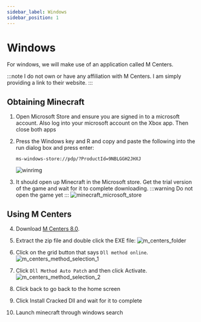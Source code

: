 ```yaml
---
sidebar_label: Windows
sidebar_position: 1
---
```

# Windows

For windows, we will make use of an application called M Centers. 

:::note
I do not own or have any affiliation with M Centers. I am simply providing a link to their website.
:::

## Obtaining Minecraft


1. Open Microsoft Store and ensure you are signed in to a microsoft account. Also log into your microsoft account on the Xbox app. Then close both apps

2.  Press the Windows key and R and copy and paste the following into the run dialog box and press enter: 
    ```
    ms-windows-store://pdp/?ProductId=9NBLGGH2JHXJ
    ```
    ![winrimg](./img/win_r_type.png)

3. It should open up Minecraft in the Microsoft store. Get the trial version of the game and wait for it to complete downloading.
    :::warning
    Do not open the game yet
    :::
    ![minecraft_microsoft_store](./img/minecraft_microsoft_store.png)

## Using M Centers

4. Download [M Centers 8.0](https://mcenters.net/Downloads/M-Centers-8th-Edition/).

5. Extract the zip file and double click the EXE file: 
    ![m_centers_folder](./img/m_centers_folder.png)

6. Click on the grid button that says `Dll method online`. 
    ![m_centers_method_selection_1](./img/m_centers_method_selection_1.png)

7. Click `Dll Method Auto Patch` and then click Activate. 
    ![m_centers_method_selection_2](./img/m_centers_method_selection_2.png)

8. Click back to go back to the home screen 

9. Click Install Cracked Dll and wait for it to complete

10. Launch minecraft through windows search